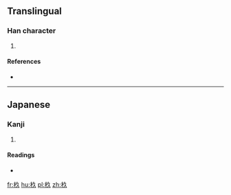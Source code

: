 ==Translingual==

===Han character===
{{Han char|rn=75|rad=木|as=03|sn=7|four=|canj=木弓人 (DNO), X木弓人 (XDNO)|ids=⿰[[木]][[久]]}}

# {{defn|Han|sort=木03}}

====References====
* {{Han ref|kx=0513.011|hdz=21161.091|uh=6766|ud=26470}}

----

==Japanese==

===Kanji===
{{ja-kanji|grade=|rs=木03}}

# {{defn|lang=ja|sort=木03}}

====Readings====
* {{ja-readings|on=|kun=[[すぎ]] (sugi)}}

[[fr:杦]]
[[hu:杦]]
[[pl:杦]]
[[zh:杦]]